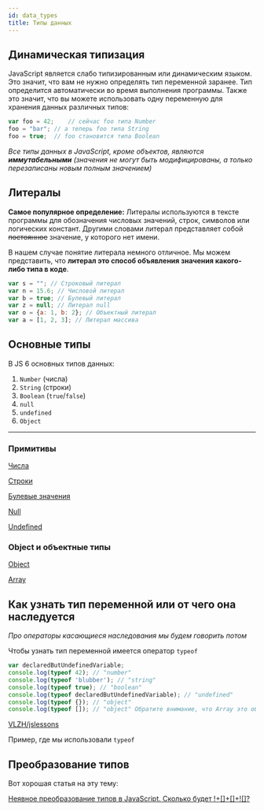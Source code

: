 ```yaml
---
id: data_types
title: Типы данных
---
```



## Динамическая типизация

JavaScript является слабо типизированным или динамическим языком. Это значит, что вам не нужно определять тип переменной заранее. Тип определится автоматически во время выполнения программы. Также это значит, что вы можете использовать одну переменную для хранения данных различных типов:

```jsx
var foo = 42;    // сейчас foo типа Number
foo = "bar"; // а теперь foo типа String
foo = true;  // foo становится типа Boolean
```

*Все типы данных в JavaScript, кроме объектов, являются **иммутабельными** (значения не могут быть модифицированы, а только перезаписаны новым полным значением)*

## Литералы

**Самое популярное определение:** Литералы используются в тексте программы для обозначения числовых значений, строк, символов или логических констант. Другими словами литерал представляет собой ~~постоянное~~ значение, у которого нет имени.

В нашем случае понятие литерала немного отличное. Мы можем представить, что **литерал это способ объявления значения какого-либо типа в коде**.

```jsx
var s = ""; // Строковый литерал
var n = 15.6; // Числовой литерал
var b = true; // Булевый литерал
var z = null; // Литерал null
var o = {a: 1, b: 2}; // Объектный литерал
var a = [1, 2, 3]; // Литерал массива
```

## Основные типы

В JS 6 основных типов данных:

1. `Number` (числа)
2. `String` (строки)
3. `Boolean` (`true`/`false`)
4. `null`
5. `undefined`
6. `Object`

---

### Примитивы

[Числа](Untitled%20d503ac6187c74c1d9238fe29b0da7740/Untitled%20db1fc5f50a604b68bc5c3ddc185dedcc.md)

[Строки](Untitled%20d503ac6187c74c1d9238fe29b0da7740/Untitled%20877a86136633404692ec30e8f98894b9.md)

[Булевые значения](Untitled%20d503ac6187c74c1d9238fe29b0da7740/Untitled%20e519907e74ec42f78f954715771f0a31.md)

[Null](Untitled%20d503ac6187c74c1d9238fe29b0da7740/Null%2069b5601f81e14defa51594c4c1562a4c.md)

[Undefined](Untitled%20d503ac6187c74c1d9238fe29b0da7740/Undefined%202a70a5bd6a6c45a9889ab33e84964f89.md)

### Object и объектные типы

[Object](Untitled%20d503ac6187c74c1d9238fe29b0da7740/Object%20935a3c2130b145568c8ac5ed4748a112.md)

[Array](Untitled%20d503ac6187c74c1d9238fe29b0da7740/Array%20a94e74ec84ad46d3a6ce17f4775d9d8d.md)

## Как узнать тип переменной или от чего она наследуется

*Про операторы касающиеся наследования мы будем говорить потом*

Чтобы узнать тип переменной имеется оператор `typeof`

```jsx
var declaredButUndefinedVariable;
console.log(typeof 42); // "number"
console.log(typeof 'blubber'); // "string"
console.log(typeof true); // "boolean"
console.log(typeof declaredButUndefinedVariable); // "undefined"
console.log(typeof {}); // "object"
console.log(typeof []); // "object" Обратите внимание, что Array это объект!
```

[VLZH/jslessons](https://github.com/VLZH/jslessons/tree/master/l2)

Пример, где мы использовали `typeof`

## Преобразование типов

Вот хорошая статья на эту тему:

[Неявное преобразование типов в JavaScript. Сколько будет !+[]+[]+![]?](https://habr.com/company/ruvds/blog/347866/)